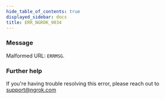 ```yaml
---
hide_table_of_contents: true
displayed_sidebar: docs
title: ERR_NGROK_9034
---
```


### Message

Malformed URL: `ERRMSG`.

<ErrorDetails />

### Further help

If you're having trouble resolving this error, please reach out to [support@ngrok.com](mailto:support@ngrok.com?subject=Help%20with%20ERR_NGROK_9034)
